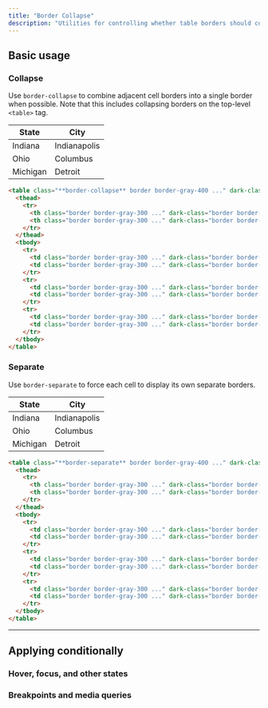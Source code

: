 ```yaml
---
title: "Border Collapse"
description: "Utilities for controlling whether table borders should collapse or be separated."
---
```




## Basic usage

### Collapse

Use `border-collapse` to combine adjacent cell borders into a single border when possible. Note that this includes collapsing borders on the top-level `<table>` tag.

<Example p="none">
  <div class="px-4 py-8 sm:px-8">
    <table class="border-collapse w-full border border-gray-400 dark:border-gray-500 bg-white dark:bg-gray-800 text-sm shadow-sm">
      <thead class="bg-gray-50 dark:bg-gray-700">
        <tr>
          <th class="w-1/2 border border-gray-300 dark:border-gray-600 font-semibold p-4 text-gray-900 dark:text-gray-200 text-left">State</th>
          <th class="w-1/2 border border-gray-300 dark:border-gray-600 font-semibold p-4 text-gray-900 dark:text-gray-200 text-left">City</th>
        </tr>
      </thead>
      <tbody>
        <tr>
          <td class="border border-gray-300 dark:border-gray-700 p-4 text-gray-500 dark:text-gray-400">Indiana</td>
          <td class="border border-gray-300 dark:border-gray-700 p-4 text-gray-500 dark:text-gray-400">Indianapolis</td>
        </tr>
        <tr>
          <td class="border border-gray-300 dark:border-gray-700 p-4 text-gray-500 dark:text-gray-400">Ohio</td>
          <td class="border border-gray-300 dark:border-gray-700 p-4 text-gray-500 dark:text-gray-400">Columbus</td>
        </tr>
        <tr>
          <td class="border border-gray-300 dark:border-gray-700 p-4 text-gray-500 dark:text-gray-400">Michigan</td>
          <td class="border border-gray-300 dark:border-gray-700 p-4 text-gray-500 dark:text-gray-400">Detroit</td>
        </tr>
      </tbody>
    </table>
  </div>
</Example>

```html
<table class="**border-collapse** border border-gray-400 ..." dark-class="**border-collapse** border border-gray-500 ...">
  <thead>
    <tr>
      <th class="border border-gray-300 ..." dark-class="border border-gray-600 ...">State</th>
      <th class="border border-gray-300 ..." dark-class="border border-gray-600 ...">City</th>
    </tr>
  </thead>
  <tbody>
    <tr>
      <td class="border border-gray-300 ..." dark-class="border border-gray-700 ...">Indiana</td>
      <td class="border border-gray-300 ..." dark-class="border border-gray-700 ...">Indianapolis</td>
    </tr>
    <tr>
      <td class="border border-gray-300 ..." dark-class="border border-gray-700 ...">Ohio</td>
      <td class="border border-gray-300 ..." dark-class="border border-gray-700 ...">Columbus</td>
    </tr>
    <tr>
      <td class="border border-gray-300 ..." dark-class="border border-gray-700 ...">Michigan</td>
      <td class="border border-gray-300 ..." dark-class="border border-gray-700 ...">Detroit</td>
    </tr>
  </tbody>
</table>
```

### Separate

Use `border-separate` to force each cell to display its own separate borders.

<Example p="none">
  <div class="px-4 py-8 sm:px-8">
    <table class="border-separate w-full border border-gray-400 dark:border-gray-500 bg-white dark:bg-gray-800 text-sm shadow-sm">
      <thead class="bg-gray-50 dark:bg-gray-700">
        <tr>
          <th class="w-1/2 border border-gray-300 dark:border-gray-600 font-semibold p-4 text-gray-900 dark:text-gray-200 text-left">State</th>
          <th class="w-1/2 border border-gray-300 dark:border-gray-600 font-semibold p-4 text-gray-900 dark:text-gray-200 text-left">City</th>
        </tr>
      </thead>
      <tbody>
        <tr>
          <td class="border border-gray-300 dark:border-gray-700 p-4 text-gray-500 dark:text-gray-400">Indiana</td>
          <td class="border border-gray-300 dark:border-gray-700 p-4 text-gray-500 dark:text-gray-400">Indianapolis</td>
        </tr>
        <tr>
          <td class="border border-gray-300 dark:border-gray-700 p-4 text-gray-500 dark:text-gray-400">Ohio</td>
          <td class="border border-gray-300 dark:border-gray-700 p-4 text-gray-500 dark:text-gray-400">Columbus</td>
        </tr>
        <tr>
          <td class="border border-gray-300 dark:border-gray-700 p-4 text-gray-500 dark:text-gray-400">Michigan</td>
          <td class="border border-gray-300 dark:border-gray-700 p-4 text-gray-500 dark:text-gray-400">Detroit</td>
        </tr>
      </tbody>
    </table>
  </div>
</Example>

```html
<table class="**border-separate** border border-gray-400 ..." dark-class="**border-separate** border border-gray-500 ...">
  <thead>
    <tr>
      <th class="border border-gray-300 ..." dark-class="border border-gray-600 ...">State</th>
      <th class="border border-gray-300 ..." dark-class="border border-gray-600 ...">City</th>
    </tr>
  </thead>
  <tbody>
    <tr>
      <td class="border border-gray-300 ..." dark-class="border border-gray-700 ...">Indiana</td>
      <td class="border border-gray-300 ..." dark-class="border border-gray-700 ...">Indianapolis</td>
    </tr>
    <tr>
      <td class="border border-gray-300 ..." dark-class="border border-gray-700 ...">Ohio</td>
      <td class="border border-gray-300 ..." dark-class="border border-gray-700 ...">Columbus</td>
    </tr>
    <tr>
      <td class="border border-gray-300 ..." dark-class="border border-gray-700 ...">Michigan</td>
      <td class="border border-gray-300 ..." dark-class="border border-gray-700 ...">Detroit</td>
    </tr>
  </tbody>
</table>
```

---

## <Heading ignore>Applying conditionally</Heading>

### <Heading ignore>Hover, focus, and other states</Heading>

<HoverFocusAndOtherStates element="table" featuredClass="border-collapse" />

### <Heading ignore>Breakpoints and media queries</Heading>

<BreakpointsAndMediaQueries element="table" featuredClass="border-collapse" />
